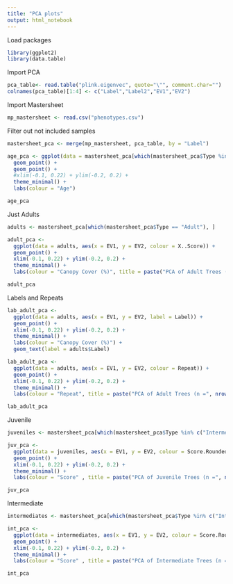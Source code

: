 ---
title: "PCA plots"
output: html_notebook
---

Load packages
```{r}
library(ggplot2)
library(data.table)
```
Import PCA
```{r}
pca_table<- read.table("plink.eigenvec", quote="\"", comment.char="")
colnames(pca_table)[1:4] <- c("Label","Label2","EV1","EV2")
```

Import Mastersheet
```{r}
mp_mastersheet <- read.csv("phenotypes.csv")
```

Filter out not included samples
```{r}
mastersheet_pca <- merge(mp_mastersheet, pca_table, by = "Label")
```


```{r}
age_pca <- ggplot(data = mastersheet_pca[which(mastersheet_pca$Type %in% c("Adult","Juvenile", "Intermediate")), ], aes(x = EV1, y = EV2, colour = Type)) +
  geom_point() +
  geom_point() + 
  #xlim(-0.1, 0.22) + ylim(-0.2, 0.2) +
  theme_minimal() +
  labs(colour = "Age")

age_pca
```

Just Adults
```{r}
adults <- mastersheet_pca[which(mastersheet_pca$Type == "Adult"), ]

adult_pca <-
  ggplot(data = adults, aes(x = EV1, y = EV2, colour = X..Score)) +
  geom_point() + 
  xlim(-0.1, 0.22) + ylim(-0.2, 0.2) +
  theme_minimal() +
  labs(colour = "Canopy Cover (%)", title = paste("PCA of Adult Trees (n =", nrow(adults), ")"))

adult_pca
```

Labels and Repeats
```{r}
lab_adult_pca <-
  ggplot(data = adults, aes(x = EV1, y = EV2, label = Label)) +
  geom_point() +
  xlim(-0.1, 0.22) + ylim(-0.2, 0.2) +
  theme_minimal() +
  labs(colour = "Canopy Cover (%)") +
  geom_text(label = adults$Label)

lab_adult_pca <-
  ggplot(data = adults, aes(x = EV1, y = EV2, colour = Repeat)) +
  geom_point() +
  xlim(-0.1, 0.22) + ylim(-0.2, 0.2) +
  theme_minimal() +
  labs(colour = "Repeat", title = paste("PCA of Adult Trees (n =", nrow(adults), ")"))

lab_adult_pca
```

Juvenile
```{r}
juveniles <- mastersheet_pca[which(mastersheet_pca$Type %in% c("Intermediate1", "Intermediate2", "Juvenile")), ]

juv_pca <-
  ggplot(data = juveniles, aes(x = EV1, y = EV2, colour = Score.Rounded)) +
  geom_point() + 
  xlim(-0.1, 0.22) + ylim(-0.2, 0.2) +
  theme_minimal() +
  labs(colour = "Score" , title = paste("PCA of Juvenile Trees (n =", nrow(juveniles), ")"))

juv_pca
```
Intermediate
```{r}
intermediates <- mastersheet_pca[which(mastersheet_pca$Type %in% c("Intermediate1", "Intermediate2")), ]

int_pca <-
  ggplot(data = intermediates, aes(x = EV1, y = EV2, colour = Score.Rounded)) +
  geom_point() + 
  xlim(-0.1, 0.22) + ylim(-0.2, 0.2) +
  theme_minimal() +
  labs(colour = "Score" , title = paste("PCA of Intermediate Trees (n =", nrow(intermediates), ")"))

int_pca
```
